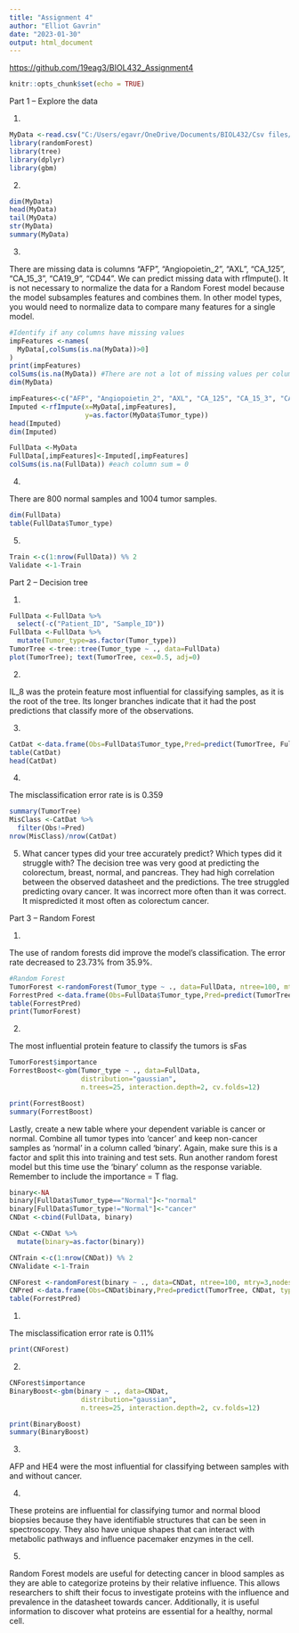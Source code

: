 ---
title: "Assignment 4"
author: "Elliot Gavrin"
date: "2023-01-30"
output: html_document
---
[https://github.com/19eag3/BIOL432_Assignment4](https://github.com/19eag3/BIOL432_Assignment4)


```{r setup, include=FALSE}
knitr::opts_chunk$set(echo = TRUE)
```

Part 1 – Explore the data

1. 

```{r}
MyData <-read.csv("C:/Users/egavr/OneDrive/Documents/BIOL432/Csv files/Cohen_CANCERSEEK_liquid_biopsy_2018_modified.csv")
library(randomForest)
library(tree)
library(dplyr)
library(gbm)
```

2.

```{r}
dim(MyData)
head(MyData)
tail(MyData)
str(MyData)
summary(MyData)
```

3.

There are missing data is columns "AFP", "Angiopoietin_2", "AXL", "CA_125", "CA_15_3", "CA19_9", "CD44". We can predict missing data with rfImpute(). It is not necessary to normalize the data for a Random Forest model because the model subsamples features and combines them. In other model types, you would need to normalize data to compare many features for a single model. 

```{r}
#Identify if any columns have missing values
impFeatures <-names(
  MyData[,colSums(is.na(MyData))>0]
)
print(impFeatures) 
colSums(is.na(MyData)) #There are not a lot of missing values per column. Therefore we can add our own data with rfImpute()
dim(MyData)

impFeatures<-c("AFP", "Angiopoietin_2", "AXL", "CA_125", "CA_15_3", "CA19_9", "CD44")
Imputed <-rfImpute(x=MyData[,impFeatures],
                   y=as.factor(MyData$Tumor_type))
head(Imputed)
dim(Imputed)

FullData <-MyData
FullData[,impFeatures]<-Imputed[,impFeatures]
colSums(is.na(FullData)) #each column sum = 0
```

4.

There are 800 normal samples and 1004 tumor samples.

```{r}
dim(FullData)
table(FullData$Tumor_type)
```

5.

```{r}
Train <-c(1:nrow(FullData)) %% 2
Validate <-1-Train
```

Part 2 – Decision tree

1.

```{r}
FullData <-FullData %>%
  select(-c("Patient_ID", "Sample_ID"))
FullData <-FullData %>%
  mutate(Tumor_type=as.factor(Tumor_type))
TumorTree <-tree::tree(Tumor_type ~ ., data=FullData)
plot(TumorTree); text(TumorTree, cex=0.5, adj=0)
```


2.

IL_8 was the protein feature most influential for classifying samples, as it is the root of the tree. Its longer branches indicate that it had the post predictions that classify more of the observations. 

3.

```{r}
CatDat <-data.frame(Obs=FullData$Tumor_type,Pred=predict(TumorTree, FullData, type="class"))
table(CatDat)
head(CatDat)
```

4.

The misclassification error rate is is 0.359

```{r}
summary(TumorTree)
MisClass <-CatDat %>%
  filter(Obs!=Pred)
nrow(MisClass)/nrow(CatDat)
```


5. What cancer types did your tree accurately predict? Which types did it struggle with?
The decision tree was very good at predicting the colorectum, breast, normal, and pancreas. They had high correlation between the observed datasheet and the predictions. The tree struggled predicting ovary cancer. It was incorrect more often than it was correct. It mispredicted it most often as colorectum cancer. 

Part 3 – Random Forest

1.

The use of random forests did improve the model's classification. The error rate decreased to 23.73% from 35.9%. 

```{r}
#Random Forest
TumorForest <-randomForest(Tumor_type ~ ., data=FullData, ntree=100, mtry=3,nodesize=5,importance=TRUE)
ForrestPred <-data.frame(Obs=FullData$Tumor_type,Pred=predict(TumorTree, FullData, type="class"))
table(ForrestPred)
print(TumorForest)


```

2. 

The most influential protein feature to classify the tumors is sFas

```{r}
TumorForest$importance
ForrestBoost<-gbm(Tumor_type ~ ., data=FullData,
                  distribution="gaussian",
                  n.trees=25, interaction.depth=2, cv.folds=12)

print(ForrestBoost)
summary(ForrestBoost)
```

Lastly, create a new table where your dependent variable is cancer or normal. Combine all tumor types into ‘cancer’ and keep non-cancer samples as ‘normal’ in a column called ‘binary’. Again, make sure this is a factor and split this into training and test sets. Run another random forest model but this time use the ‘binary’ column as the response variable. Remember to include the importance = T flag. 

```{r}
binary<-NA
binary[FullData$Tumor_type=="Normal"]<-"normal"
binary[FullData$Tumor_type!="Normal"]<-"cancer"
CNDat <-cbind(FullData, binary)

CNDat <-CNDat %>%
  mutate(binary=as.factor(binary))

CNTrain <-c(1:nrow(CNDat)) %% 2
CNValidate <-1-Train

CNForest <-randomForest(binary ~ ., data=CNDat, ntree=100, mtry=3,nodesize=5,importance=TRUE)
CNPred <-data.frame(Obs=CNDat$binary,Pred=predict(TumorTree, CNDat, type="class"))
table(ForrestPred)
```

1. 

The misclassification error rate is 0.11%

```{r}
print(CNForest)
```


2. 
```{r}
CNForest$importance
BinaryBoost<-gbm(binary ~ ., data=CNDat,
                  distribution="gaussian",
                  n.trees=25, interaction.depth=2, cv.folds=12)

print(BinaryBoost)
summary(BinaryBoost)
```


3.

AFP and HE4 were the most influential for classifying between samples with and without cancer.

4.

These proteins are influential for classifying tumor and normal blood biopsies because they have identifiable structures that can be seen in spectroscopy. They also have unique shapes that can interact with metabolic pathways and influence pacemaker enzymes in the cell. 

5. 

Random Forest models are useful for detecting cancer in blood samples as they are able to categorize proteins by their relative influence. This allows researchers to shift their focus to investigate proteins with the influence and prevalence in the datasheet towards cancer. Additionally, it is useful information to discover what proteins are essential for a healthy, normal cell.

